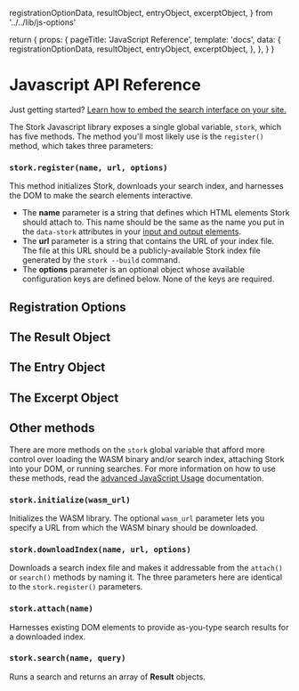  registrationOptionData,
  resultObject,
  entryObject,
  excerptObject,
} from '../../lib/js-options'

  return {
    props: {
      pageTitle: 'JavaScript Reference',
      template: 'docs',
      data: {
        registrationOptionData,
        resultObject,
        entryObject,
        excerptObject,
      },
    },
  }
}

# Javascript API Reference

Just getting started? [Learn how to embed the search interface on your site.](/docs/interface)

The Stork Javascript library exposes a single global variable, `stork`, which has five methods. The method you'll most likely use is the `register()` method, which takes three parameters:

### `stork.register(name, url, options)`

This method initializes Stork, downloads your search index, and harnesses the DOM to make the search elements interactive.

- The **name** parameter is a string that defines which HTML elements Stork should attach to. This name should be the same as the name you put in the `data-stork` attributes in your [input and output elements](/docs/interface).
- The **url** parameter is a string that contains the URL of your index file. The file at this URL should be a publicly-available Stork index file generated by the <code>stork --build</code> command.
- The <strong>options</strong> parameter is an optional object whose available configuration keys are defined below. None of the keys are required.

<!--

### `stork.initialize(url)`

This method initializes Stork by fetching, compiling, and loading the WASM blob. It takes a single optional parameter, `url`, which defines the URL of the Stork WASM blob. If you want to self-host Stork, you must serve the WASM blob with the proper MIME type and pass the WASM blob into this method. If `url` is omitted, Stork will fall back to the WASM blob served from the Stork CDN.

### `stork.downloadIndex(name, url, options)`

This method downloads the index file from your server and registers it with the WASM executable. The parameters here are the same as the parameters for `stork.register()`.

### `stork.attach(name)`

This method attaches the Stork DOM methods to your existing HTML. This method can be run multiple times in a single page load, which can be helpful for single-page-applications that might create and destroy your existing search DOM elements.

### `stork.search(name, query)`

This method lets you programmatically search a Stork index from your page's Javascript. This method is meant to be used in scenarios where you don't want to use Stork's DOM management at all. It returns an array of **Result** objects.

-->

## Registration Options

<ApiReferenceTable options={props.data.registrationOptionData} />

## The Result Object

<ApiReferenceTable options={props.data.resultObject} />

## The Entry Object

<ApiReferenceTable options={props.data.entryObject} />

## The Excerpt Object

<ApiReferenceTable options={props.data.excerptObject} />

## Other methods

There are more methods on the `stork` global variable that afford more control over loading the WASM binary and/or search index, attaching Stork into your DOM, or running searches. For more information on how to use these methods, read the [advanced JavaScript Usage](/docs/advanced-js) documentation.

### `stork.initialize(wasm_url)`

Initializes the WASM library. The optional `wasm_url` parameter lets you specify a URL from which the WASM binary should be downloaded.

### `stork.downloadIndex(name, url, options)`

Downloads a search index file and makes it addressable from the `attach()` or `search()` methods by naming it. The three parameters here are identical to the `stork.register()` parameters.

### `stork.attach(name)`

Harnesses existing DOM elements to provide as-you-type search results for a downloaded index.

### `stork.search(name, query)`

Runs a search and returns an array of **Result** objects.
